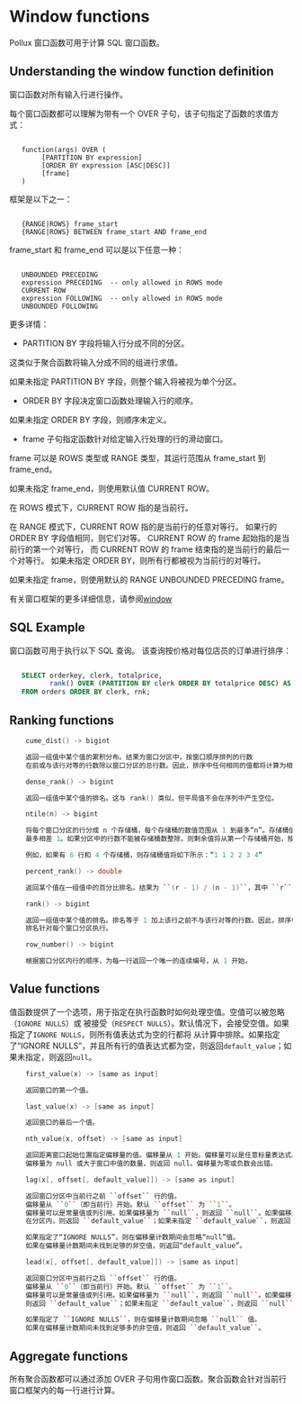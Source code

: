 # Window functions

Pollux 窗口函数可用于计算 SQL 窗口函数。

## Understanding the window function definition

窗口函数对所有输入行进行操作。

每个窗口函数都可以理解为带有一个 OVER 子句，该子句指定了函数的求值方式：

```text

   function(args) OVER (
        [PARTITION BY expression]
        [ORDER BY expression [ASC|DESC]]
        [frame]
   )
```
框架是以下之一：

```text

   {RANGE|ROWS} frame_start
   {RANGE|ROWS} BETWEEN frame_start AND frame_end
```
frame_start 和 frame_end 可以是以下任意一种：

```text

   UNBOUNDED PRECEDING
   expression PRECEDING  -- only allowed in ROWS mode
   CURRENT ROW
   expression FOLLOWING  -- only allowed in ROWS mode
   UNBOUNDED FOLLOWING
```
更多详情：

* PARTITION BY 字段将输入行分成不同的分区。

这类似于聚合函数将输入分成不同的组进行求值。

如果未指定 PARTITION BY 字段，则整个输入将被视为单个分区。

* ORDER BY 字段决定窗口函数处理输入行的顺序。

如果未指定 ORDER BY 字段，则顺序未定义。

* frame 子句指定函数针对给定输入行处理的行的滑动窗口。

frame 可以是 ROWS 类型或 RANGE 类型，其运行范围从 frame_start 到 frame_end。

如果未指定 frame_end，则使用默认值 CURRENT ROW。

在 ROWS 模式下，CURRENT ROW 指的是当前行。

在 RANGE 模式下，CURRENT ROW 指的是当前行的任意对等行。
如果行的 ORDER BY 字段值相同，则它们对等。
CURRENT ROW 的 frame 起始指的是当前行的第一个对等行，
而 CURRENT ROW 的 frame 结束指的是当前行的最后一个对等行。
如果未指定 ORDER BY，则所有行都被视为当前行的对等行。

如果未指定 frame，则使用默认的 RANGE UNBOUNDED PRECEDING frame。

有关窗口框架的更多详细信息，请参阅[window](../../develop/window.mdx)

## SQL Example


窗口函数可用于执行以下 SQL 查询。
该查询按价格对每位店员的订单进行排序：

```sql

   SELECT orderkey, clerk, totalprice,
          rank() OVER (PARTITION BY clerk ORDER BY totalprice DESC) AS rnk
   FROM orders ORDER BY clerk, rnk;
```
## Ranking functions


```cpp
    cume_dist() -> bigint

    返回一组值中某个值的累积分布。结果为窗口分区中，按窗口顺序排列的行数
    在前或与该行对等的行数除以窗口分区的总行数。因此，排序中任何相同的值都将计算为相同的分布值。
```
```cpp
    dense_rank() -> bigint

    返回一组值中某个值的排名。这与 rank() 类似，但平局值不会在序列中产生空位。
```
```cpp
    ntile(n) -> bigint

    将每个窗口分区的行分成 n 个存储桶，每个存储桶的数值范围从 1 到最多“n”。存储桶值
    最多相差 1。如果分区中的行数不能被存储桶数整除，则剩余值将从第一个存储桶开始，按每个存储桶分配一个。

    例如，如果有 6 行和 4 个存储桶，则存储桶值将如下所示：“1 1 2 2 3 4”
```
```cpp
    percent_rank() -> double

    返回某个值在一组值中的百分比排名。结果为 ``(r - 1) / (n - 1)``，其中 ``r`` 是该行的 ``rank()``，``n`` 是窗口分区中的总行数。
```
```cpp
    rank() -> bigint

    返回一组值中某个值的排名。排名等于 1 加上该行之前不与该行对等的行数。因此，排序中的值会在序列中产生间隙。
    排名针对每个窗口分区执行。
```
```cpp
    row_number() -> bigint

    根据窗口分区内行的顺序，为每一行返回一个唯一的连续编号，从 1 开始。
```
## Value functions


值函数提供了一个选项，用于指定在执行函数时如何处理空值。空值可以被忽略（`IGNORE NULLS`）或
被接受（`RESPECT NULLS`）。默认情况下，会接受空值。如果指定了`IGNORE NULLS`，则所有值表达式为空的行都将
从计算中排除。如果指定了“IGNORE NULLS”，并且所有行的值表达式都为空，则返回`default_value`；如果未指定，则返回`null`。

```cpp
    first_value(x) -> [same as input]

    返回窗口的第一个值。
```
```cpp
    last_value(x) -> [same as input]

    返回窗口的最后一个值。
```
```cpp
    nth_value(x, offset) -> [same as input]

    返回距离窗口起始位置指定偏移量的值。偏移量从 1 开始。偏移量可以是任意标量表达式。如果
    偏移量为 null 或大于窗口中值的数量，则返回 null。偏移量为零或负数会出错。
```
```cpp
    lag(x[, offset[, default_value]]) -> [same as input]

    返回窗口分区中当前行之前 ``offset`` 行的值。
    偏移量从 ``0``（即当前行）开始。默认 ``offset`` 为 ``1``。
    偏移量可以是常量值或列引用。如果偏移量为 ``null``，则返回 ``null``。如果偏移量指向的行不
    在分区内，则返回 ``default_value``；如果未指定 ``default_value``，则返回 ``null``。

    如果指定了“IGNORE NULLS”，则在偏移量计数期间会忽略“null”值。
    如果在偏移量计数期间未找到足够的非空值，则返回“default_value”。
```
```cpp
    lead(x[, offset[, default_value]]) -> [same as input]

    返回窗口分区中当前行之后 ``offset`` 行的值。
    偏移量从 ``0``（即当前行）开始。默认 ``offset`` 为 ``1``。
    偏移量可以是常量值或列引用。如果偏移量为 ``null``，则返回 ``null``。如果偏移量指向不在分区内的行，
    则返回 ``default_value``；如果未指定 ``default_value``，则返回 ``null``。

    如果指定了 ``IGNORE NULLS``，则在偏移量计数期间忽略 ``null`` 值。
    如果在偏移量计数期间未找到足够多的非空值，则返回 ``default_value``。
```
## Aggregate functions


所有聚合函数都可以通过添加 OVER 子句用作窗口函数。聚合函数会针对当前行窗口框架内的每一行进行计算。